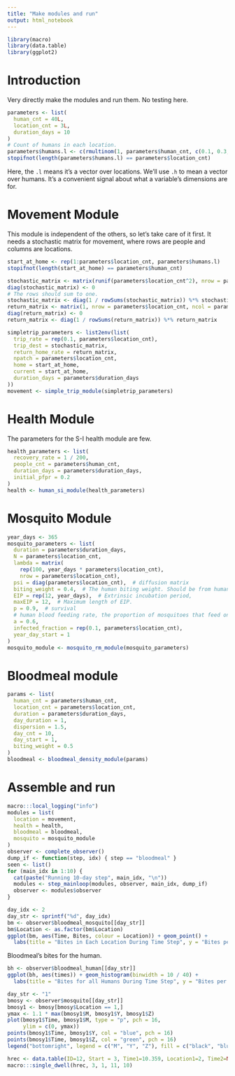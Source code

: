 ```yaml
---
title: "Make modules and run"
output: html_notebook
---
```


```r
library(macro)
library(data.table)
library(ggplot2)
```

# Introduction

Very directly make the modules and run them. No testing here.

```r
parameters <- list(
  human_cnt = 40L,
  location_cnt = 3L,
  duration_days = 10
)
# Count of humans in each location.
parameters$humans.l <- c(rmultinom(1, parameters$human_cnt, c(0.1, 0.3, 0.6)))
stopifnot(length(parameters$humans.l) == parameters$location_cnt)
```
Here, the `.l` means it's a vector over locations. We'll use `.h` to mean a vector over humans. It's a convenient signal about what a variable's dimensions are for.

# Movement Module

This module is independent of the others, so let's take care of it first. It needs a stochastic matrix for movement, where rows are people and columns are locations.

```r
start_at_home <- rep(1:parameters$location_cnt, parameters$humans.l)
stopifnot(length(start_at_home) == parameters$human_cnt)

stochastic_matrix <- matrix(runif(parameters$location_cnt^2), nrow = parameters$location_cnt)
diag(stochastic_matrix) <- 0
# The rows should sum to one.
stochastic_matrix <- diag(1 / rowSums(stochastic_matrix)) %*% stochastic_matrix
return_matrix <- matrix(1, nrow = parameters$location_cnt, ncol = parameters$location_cnt)
diag(return_matrix) <- 0
return_matrix <- diag(1 / rowSums(return_matrix)) %*% return_matrix

simpletrip_parameters <- list2env(list(
  trip_rate = rep(0.1, parameters$location_cnt),
  trip_dest = stochastic_matrix,
  return_home_rate = return_matrix,
  npatch = parameters$location_cnt,
  home = start_at_home,
  current = start_at_home,
  duration_days = parameters$duration_days
))
movement <- simple_trip_module(simpletrip_parameters)
```


# Health Module

The parameters for the S-I health module are few.
```r
health_parameters <- list(
  recovery_rate = 1 / 200,
  people_cnt = parameters$human_cnt,
  duration_days = parameters$duration_days,
  initial_pfpr = 0.2
)
health <- human_si_module(health_parameters)
```


# Mosquito Module

```r
year_days <- 365
mosquito_parameters <- list(
  duration = parameters$duration_days,
  N = parameters$location_cnt,
  lambda = matrix(
    rep(100, year_days * parameters$location_cnt),
    nrow = parameters$location_cnt),
  psi = diag(parameters$location_cnt),  # diffusion matrix
  biting_weight = 0.4,  # The human biting weight. Should be from human.XXX
  EIP = rep(12, year_days),  # Extrinsic incubation period,
  maxEIP = 12,  # Maximum length of EIP.
  p = 0.9,  # survival
  # human blood feeding rate, the proportion of mosquitoes that feed on humans each day
  a = 0.6,
  infected_fraction = rep(0.1, parameters$location_cnt),
  year_day_start = 1
)
mosquito_module <- mosquito_rm_module(mosquito_parameters)
```


# Bloodmeal module
```r
params <- list(
  human_cnt = parameters$human_cnt,
  location_cnt = parameters$location_cnt,
  duration = parameters$duration_days,
  day_duration = 1,
  dispersion = 1.5,
  day_cnt = 10,
  day_start = 1,
  biting_weight = 0.5
)
bloodmeal <- bloodmeal_density_module(params)
```

# Assemble and run

```r
macro:::local_logging("info")
modules = list(
  location = movement,
  health = health,
  bloodmeal = bloodmeal,
  mosquito = mosquito_module
)
observer <- complete_observer()
dump_if <- function(step, idx) { step == "bloodmeal" }
seen <- list()
for (main_idx in 1:10) {
  cat(paste("Running 10-day step", main_idx, "\n"))
  modules <- step_mainloop(modules, observer, main_idx, dump_if)
  observer <- modules$observer
}
```

```r
day_idx <- 2
day_str <- sprintf("%d", day_idx)
bm <- observer$bloodmeal_mosquito[[day_str]]
bm$Location <- as.factor(bm$Location)
ggplot(bm, aes(Time, Bites, colour = Location)) + geom_point() +
  labs(title = "Bites in Each Location During Time Step", y = "Bites per Day")
```
Bloodmeal's bites for the human.
```r
bh <- observer$bloodmeal_human[[day_str]]
ggplot(bh, aes(times)) + geom_histogram(binwidth = 10 / 40) +
  labs(title = "Bites for all Humans During Time Step", y = "Bites per Quarter Day")
```


```r
day_str <- "1"
bmosy <- observer$mosquito[[day_str]]
bmosy1 <- bmosy[bmosy$Location == 1,]
ymax <- 1.1 * max(bmosy1$M, bmosy1$Y, bmosy1$Z)
plot(bmosy1$Time, bmosy1$M, type = "p", pch = 16,
     ylim = c(0, ymax))
points(bmosy1$Time, bmosy1$Y, col = "blue", pch = 16)
points(bmosy1$Time, bmosy1$Z, col = "green", pch = 16)
legend("bottomright", legend = c("M", "Y", "Z"), fill = c("black", "blue", "green"))
```
```r
hrec <- data.table(ID=12, Start = 3, Time1=10.359, Location1=2, Time2=NA, Location2=NA)
macro:::single_dwell(hrec, 3, 1, 11, 10)
```

